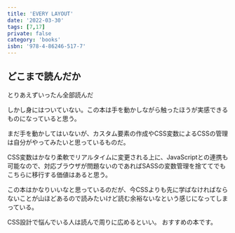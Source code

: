 ```yaml
---
title: 'EVERY LAYOUT'
date: '2022-03-30'
tags: [7,17]
private: false
category: 'books'
isbn: '978-4-86246-517-7'
---
```


## どこまで読んだか
とりあえずいったん全部読んだ

しかし身にはついていない。この本は手を動かしながら触ったほうが実感できるものになっていると思う。

まだ手を動かしてはいないが、カスタム要素の作成やCSS変数によるCSSの管理は自分がやってみたいと思っているものだ。

CSS変数はかなり柔軟でリアルタイムに変更される上に、JavaScriptとの連携も可能なので、対応ブラウザが問題ないのであればSASSの変数管理を捨ててでもこちらに移行する価値はあると思う。

この本はかなりいいなと思っているのだが、今CSSよりも先に学ばなければならないことが山ほどあるので読みたいけど読む余裕ないなという感じになってしまっている。

CSS設計で悩んでいる人は読んで周りに広めるといい。
おすすめの本です。
